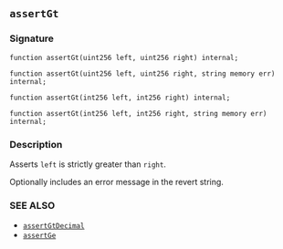 ## `assertGt`

### Signature

```solidity
function assertGt(uint256 left, uint256 right) internal;
```

```solidity
function assertGt(uint256 left, uint256 right, string memory err) internal;
```

```solidity
function assertGt(int256 left, int256 right) internal;
```

```solidity
function assertGt(int256 left, int256 right, string memory err) internal;
```

### Description

Asserts `left` is strictly greater than `right`.

Optionally includes an error message in the revert string.

### SEE ALSO

- [`assertGtDecimal`](/reference/forge-std/assertGtDecimal.mdx)
- [`assertGe`](/reference/forge-std/assertGe.mdx)
